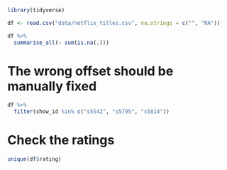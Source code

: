 
```r
library(tidyverse)
```

```r
df <- read.csv("data/netflix_titles.csv", na.strings = c("", "NA"))
```

```r
df %>%
  summarise_all(~ sum(is.na(.)))
```

# The wrong offset should be manually fixed
```r
df %>%
  filter(show_id %in% c("s5542", "s5795", "s5814"))
```

# Check the ratings
```r
unique(df$rating)
```